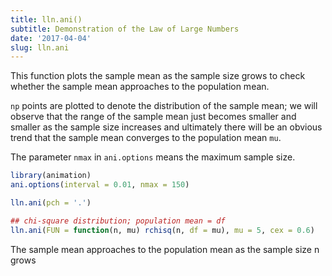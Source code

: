 ```yaml
---
title: lln.ani()
subtitle: Demonstration of the Law of Large Numbers
date: '2017-04-04'
slug: lln.ani
---
```


This function plots the sample mean as the sample size grows to check whether
the sample mean approaches to the population mean.

`np` points are plotted to denote the distribution of the sample mean;
we will observe that the range of the sample mean just becomes smaller and
smaller as the sample size increases and ultimately there will be an obvious
trend that the sample mean converges to the population mean `mu`.

The parameter `nmax` in `ani.options` means the maximum
sample size.

 
```r
library(animation)
ani.options(interval = 0.01, nmax = 150)

lln.ani(pch = '.')
```

```r
## chi-square distribution; population mean = df
lln.ani(FUN = function(n, mu) rchisq(n, df = mu), mu = 5, cex = 0.6)
```

The sample mean approaches to the population mean as the sample size n grows
